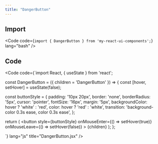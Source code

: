 ```yaml
---
title: "DangerButton"
---
```



<DangerButton />

## Import

<Code code={`import { DangerButton } from 'my-react-ui-components';`} lang="bash" />

## Code

<Code code={`import React, { useState } from 'react';

const DangerButton = ({ children = 'DangerButton' }) => {
  const [hover, setHover] = useState(false);

  const buttonStyle = {
    padding: '10px 20px',
    border: 'none',
    borderRadius: '5px',
    cursor: 'pointer',
    fontSize: '16px',
    margin: '5px',
    backgroundColor: hover ? 'white' : 'red',
    color: hover ? 'red' : 'white',
    transition: 'background-color 0.3s ease, color 0.3s ease',
  };

  return (
    <button
      style={buttonStyle}
      onMouseEnter={() => setHover(true)}
      onMouseLeave={() => setHover(false)}
    >
      {children}
    </button>
  );
};

`} lang="js" title="DangerButton.jsx" />